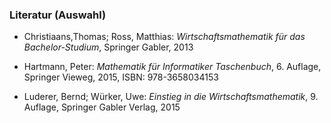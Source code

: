 ### Literatur (Auswahl)

- Christiaans,Thomas; Ross, Matthias: *Wirtschaftsmathematik für das Bachelor-Studium*, Springer Gabler, 2013 

- Hartmann, Peter: *Mathematik für Informatiker Taschenbuch*, 6. Auflage, Springer Vieweg, 2015, ISBN: 978-3658034153

- Luderer, Bernd; Würker, Uwe: *Einstieg in die Wirtschaftsmathematik*, 9. Auflage, Springer Gabler Verlag, 2015